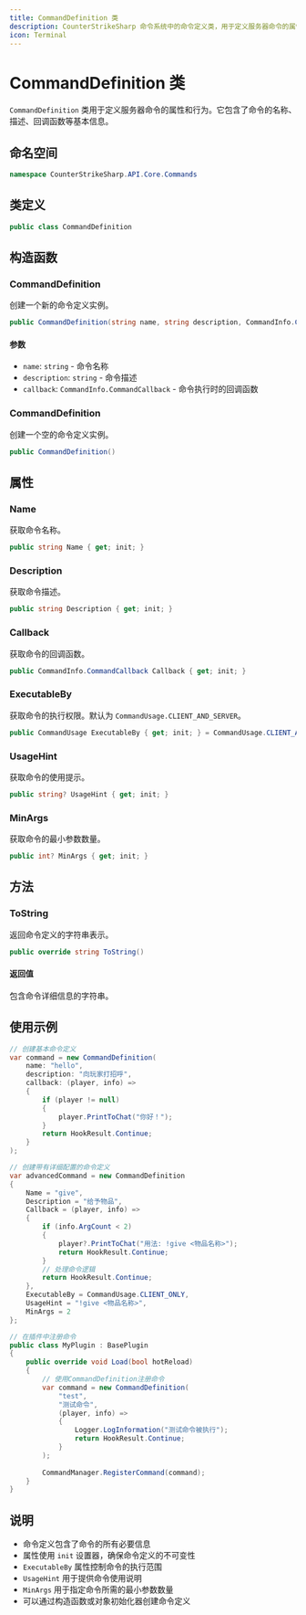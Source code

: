 ```yaml
---
title: CommandDefinition 类
description: CounterStrikeSharp 命令系统中的命令定义类，用于定义服务器命令的属性和行为
icon: Terminal
---
```


# CommandDefinition 类

`CommandDefinition` 类用于定义服务器命令的属性和行为。它包含了命令的名称、描述、回调函数等基本信息。

## 命名空间

```csharp
namespace CounterStrikeSharp.API.Core.Commands
```

## 类定义

```csharp
public class CommandDefinition
```

## 构造函数

### CommandDefinition

创建一个新的命令定义实例。

```csharp
public CommandDefinition(string name, string description, CommandInfo.CommandCallback callback)
```

#### 参数

- `name`: `string` - 命令名称
- `description`: `string` - 命令描述
- `callback`: `CommandInfo.CommandCallback` - 命令执行时的回调函数

### CommandDefinition

创建一个空的命令定义实例。

```csharp
public CommandDefinition()
```

## 属性

### Name

获取命令名称。

```csharp
public string Name { get; init; }
```

### Description

获取命令描述。

```csharp
public string Description { get; init; }
```

### Callback

获取命令的回调函数。

```csharp
public CommandInfo.CommandCallback Callback { get; init; }
```

### ExecutableBy

获取命令的执行权限。默认为 `CommandUsage.CLIENT_AND_SERVER`。

```csharp
public CommandUsage ExecutableBy { get; init; } = CommandUsage.CLIENT_AND_SERVER;
```

### UsageHint

获取命令的使用提示。

```csharp
public string? UsageHint { get; init; }
```

### MinArgs

获取命令的最小参数数量。

```csharp
public int? MinArgs { get; init; }
```

## 方法

### ToString

返回命令定义的字符串表示。

```csharp
public override string ToString()
```

#### 返回值

包含命令详细信息的字符串。

## 使用示例

```csharp
// 创建基本命令定义
var command = new CommandDefinition(
    name: "hello",
    description: "向玩家打招呼",
    callback: (player, info) =>
    {
        if (player != null)
        {
            player.PrintToChat("你好！");
        }
        return HookResult.Continue;
    }
);

// 创建带有详细配置的命令定义
var advancedCommand = new CommandDefinition
{
    Name = "give",
    Description = "给予物品",
    Callback = (player, info) =>
    {
        if (info.ArgCount < 2)
        {
            player?.PrintToChat("用法: !give <物品名称>");
            return HookResult.Continue;
        }
        // 处理命令逻辑
        return HookResult.Continue;
    },
    ExecutableBy = CommandUsage.CLIENT_ONLY,
    UsageHint = "!give <物品名称>",
    MinArgs = 2
};

// 在插件中注册命令
public class MyPlugin : BasePlugin
{
    public override void Load(bool hotReload)
    {
        // 使用CommandDefinition注册命令
        var command = new CommandDefinition(
            "test",
            "测试命令",
            (player, info) => 
            {
                Logger.LogInformation("测试命令被执行");
                return HookResult.Continue;
            }
        );
        
        CommandManager.RegisterCommand(command);
    }
}
```

## 说明

- 命令定义包含了命令的所有必要信息
- 属性使用 `init` 设置器，确保命令定义的不可变性
- `ExecutableBy` 属性控制命令的执行范围
- `UsageHint` 用于提供命令使用说明
- `MinArgs` 用于指定命令所需的最小参数数量
- 可以通过构造函数或对象初始化器创建命令定义 